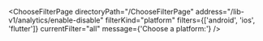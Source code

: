 

<ChooseFilterPage
  directoryPath="/ChooseFilterPage"
  address="/lib-v1/analytics/enable-disable"
  filterKind="platform"
  filters={['android', 'ios', 'flutter']}
  currentFilter="all"
  message={'Choose a platform:'}
/>
